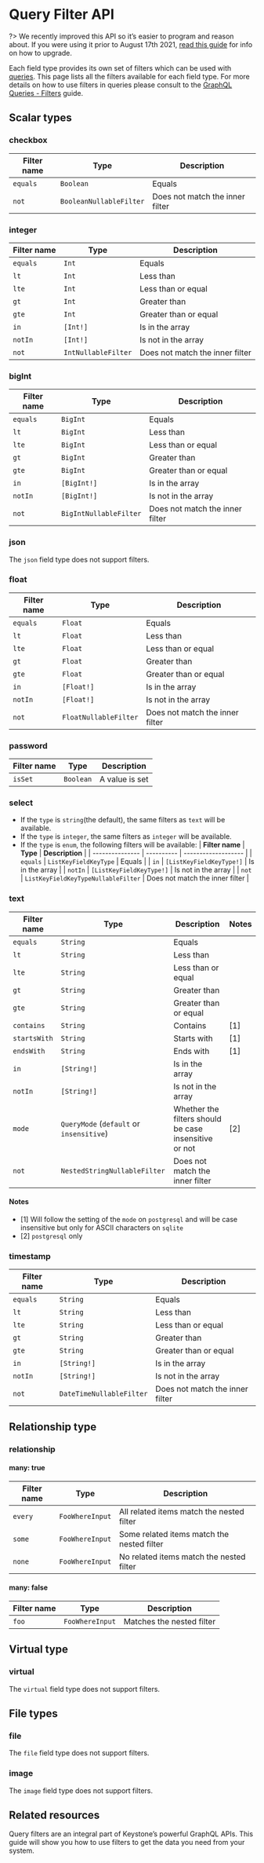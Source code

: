 
# Query Filter API

?> We recently improved this API so it’s easier to program and reason about. If you were using it prior to August 17th 2021, [read this guide](/updates/new-graphql-api) for info on how to upgrade.

Each field type provides its own set of filters which can be used with [queries](./graphql#all-users).
This page lists all the filters available for each field type.
For more details on how to use filters in queries please consult to the [GraphQL Queries - Filters](../guides/filters) guide.

## Scalar types

### checkbox

| **Filter name** | **Type**                | **Description**                 |
| --------------- | ----------------------- | ------------------------------- |
| `equals`        | `Boolean`               | Equals                          |
| `not`           | `BooleanNullableFilter` | Does not match the inner filter |

### integer

| **Filter name** | **Type**            | **Description**                 |
| --------------- | ------------------- | ------------------------------- |
| `equals`        | `Int`               | Equals                          |
| `lt`            | `Int`               | Less than                       |
| `lte`           | `Int`               | Less than or equal              |
| `gt`            | `Int`               | Greater than                    |
| `gte`           | `Int`               | Greater than or equal           |
| `in`            | `[Int!]`            | Is in the array                 |
| `notIn`         | `[Int!]`            | Is not in the array             |
| `not`           | `IntNullableFilter` | Does not match the inner filter |

### bigInt

| **Filter name** | **Type**               | **Description**                 |
| --------------- | ---------------------- | ------------------------------- |
| `equals`        | `BigInt`               | Equals                          |
| `lt`            | `BigInt`               | Less than                       |
| `lte`           | `BigInt`               | Less than or equal              |
| `gt`            | `BigInt`               | Greater than                    |
| `gte`           | `BigInt`               | Greater than or equal           |
| `in`            | `[BigInt!]`            | Is in the array                 |
| `notIn`         | `[BigInt!]`            | Is not in the array             |
| `not`           | `BigIntNullableFilter` | Does not match the inner filter |

### json

The `json` field type does not support filters.

### float

| **Filter name** | **Type**              | **Description**                 |
| --------------- | --------------------- | ------------------------------- |
| `equals`        | `Float`               | Equals                          |
| `lt`            | `Float`               | Less than                       |
| `lte`           | `Float`               | Less than or equal              |
| `gt`            | `Float`               | Greater than                    |
| `gte`           | `Float`               | Greater than or equal           |
| `in`            | `[Float!]`            | Is in the array                 |
| `notIn`         | `[Float!]`            | Is not in the array             |
| `not`           | `FloatNullableFilter` | Does not match the inner filter |

### password

| **Filter name** | **Type**  | **Description** |
| --------------- | --------- | --------------- |
| `isSet`         | `Boolean` | A value is set  |

### select

- If the `type` is `string`(the default), the same filters as `text` will be available.
- If the `type` is `integer`, the same filters as `integer` will be available.
- If the `type` is `enum`, the following filters will be available:
  | **Filter name** | **Type** | **Description** |
  | --------------- | ---------- | ------------------- |
  | `equals` | `ListKeyFieldKeyType` | Equals |
  | `in` | `[ListKeyFieldKeyType!]` | Is in the array |
  | `notIn` | `[ListKeyFieldKeyType!]` | Is not in the array |
  | `not` | `ListKeyFieldKeyTypeNullableFilter` | Does not match the inner filter |

### text

| **Filter name** | **Type**                                 | **Description**                                       | **Notes** |
| --------------- | ---------------------------------------- | ----------------------------------------------------- | --------- |
| `equals`        | `String`                                 | Equals                                                |
| `lt`            | `String`                                 | Less than                                             |
| `lte`           | `String`                                 | Less than or equal                                    |
| `gt`            | `String`                                 | Greater than                                          |
| `gte`           | `String`                                 | Greater than or equal                                 |
| `contains`      | `String`                                 | Contains                                              | [1]       |
| `startsWith`    | `String`                                 | Starts with                                           | [1]       |
| `endsWith`      | `String`                                 | Ends with                                             | [1]       |
| `in`            | `[String!]`                              | Is in the array                                       |
| `notIn`         | `[String!]`                              | Is not in the array                                   |
| `mode`          | `QueryMode` (`default` or `insensitive`) | Whether the filters should be case insensitive or not | [2]       |
| `not`           | `NestedStringNullableFilter`             | Does not match the inner filter                       |

#### Notes

- [1] Will follow the setting of the `mode` on `postgresql` and will be case insensitive but only for ASCII characters on `sqlite`
- [2] `postgresql` only

### timestamp

| **Filter name** | **Type**                 | **Description**                 |
| --------------- | ------------------------ | ------------------------------- |
| `equals`        | `String`                 | Equals                          |
| `lt`            | `String`                 | Less than                       |
| `lte`           | `String`                 | Less than or equal              |
| `gt`            | `String`                 | Greater than                    |
| `gte`           | `String`                 | Greater than or equal           |
| `in`            | `[String!]`              | Is in the array                 |
| `notIn`         | `[String!]`              | Is not in the array             |
| `not`           | `DateTimeNullableFilter` | Does not match the inner filter |

## Relationship type

### relationship

#### many: true

| **Filter name** | **Type**        | **Description**                            |
| --------------- | --------------- | ------------------------------------------ |
| `every`         | `FooWhereInput` | All related items match the nested filter  |
| `some`          | `FooWhereInput` | Some related items match the nested filter |
| `none`          | `FooWhereInput` | No related items match the nested filter   |

#### many: false

| **Filter name** | **Type**        | **Description**           |
| --------------- | --------------- | ------------------------- |
| `foo`           | `FooWhereInput` | Matches the nested filter |

## Virtual type

### virtual

The `virtual` field type does not support filters.

## File types

### file

The `file` field type does not support filters.

### image

The `image` field type does not support filters.

## Related resources

<RelatedContent>
  <Well
    heading="Query Filters Guide"
    href="/docs/guides/filters"
    >
    Query filters are an integral part of Keystone’s powerful GraphQL APIs. This guide will show you how to use filters to get the data you need from your system.
  </Well>
</RelatedContent>

